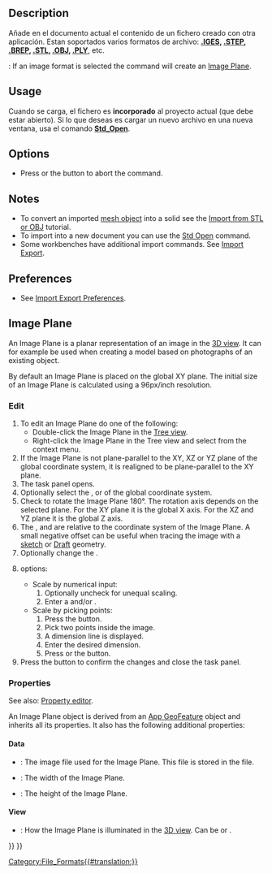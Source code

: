 <languages/>

{{Docnav
|[[Std_Revert|Revert]]
|[[Std_Export|Export]]
|[[Std_File_Menu|Std File Menu]]
|IconL=Std_Revert.svg
|IconR=Std_Export.svg
|IconC=Freecad.svg
}}

<div class="mw-translate-fuzzy">
{{GuiCommand/es|Name=Std_Import|Name/es=Std_Import|Workbenches=Todos|MenuLocation=Archivo → Importar|Shortcut=CTRL+I|SeeAlso=[[Std_Open/es|Std Open]], [[Std_Save/es|Std_Save]]...}}
</div>

==Description==

<div class="mw-translate-fuzzy">
Añade en el documento actual el contenido de un fichero creado con otra aplicación. Estan soportados varios formatos de archivo: 
'''[http://en.wikipedia.org/wiki/IGES .IGES], [http://es.wikipedia.org/wiki/ISO_10303 .STEP], [http://en.wikipedia.org/wiki/Boundary_representation .BREP], [http://en.wikipedia.org/wiki/STL_%28file_format%29 .STL], [http://en.wikipedia.org/wiki/Wavefront_.obj_file .OBJ], [http://en.wikipedia.org/wiki/PLY_%28file_format%29 .PLY]''', etc.
</div>

{{Version|0.21}}: If an image format is selected the command will create an [[#Image_Plane|Image Plane]].

==Usage==

<div class="mw-translate-fuzzy">
Cuando se carga, el fichero es '''incorporado''' al proyecto actual (que debe estar abierto). Si lo que deseas es cargar un nuevo archivo en una nueva ventana, usa el comando '''[[Std_Open/es|Std_Open]]'''.
</div>

==Options==

* Press {{KEY|Esc}} or the {{Button|Cancel}} button to abort the command.

==Notes==

* To convert an imported [[Mesh_Workbench|mesh object]] into a solid see the [[Import_from_STL_or_OBJ|Import from STL or OBJ]] tutorial.
* To import into a new document you can use the [[Std_Open|Std Open]] command.
* Some workbenches have additional import commands. See [[Import_Export|Import Export]].

==Preferences==

* See [[Import_Export_Preferences|Import Export Preferences]].

==Image Plane==

An Image Plane is a planar representation of an image in the [[3D_view|3D view]]. It can for example be used when creating a model based on photographs of an existing object.

By default an Image Plane is placed on the global XY plane. The initial size of an Image Plane is calculated using a 96px/inch resolution.

===Edit===

# To edit an Image Plane do one of the following:
#* Double-click the Image Plane in the [[Tree_view|Tree view]].
#* Right-click the Image Plane in the Tree view and select {{MenuCommand|[[Image:Image-scaling.svg|16px]] Change image...}} from the context menu.
# If the Image Plane is not plane-parallel to the XY, XZ or YZ plane of the global coordinate system, it is realigned to be plane-parallel to the XY plane.
# The {{MenuCommand|Image plane settings}} task panel opens.
# Optionally select the {{MenuCommand|XY-Plane}}, {{MenuCommand|XZ-Plane}} or {{MenuCommand|YZ-Plane}} of the global coordinate system.
# Check {{MenuCommand|Reverse direction}} to rotate the Image Plane 180°. The rotation axis depends on the selected plane. For the XY plane it is the global X axis. For the XZ and YZ plane it is the global Z axis.
# The {{MenuCommand|Offset}}, {{MenuCommand|X distance}} and {{MenuCommand|Y distance}} are relative to the coordinate system of the Image Plane. A small negative offset can be useful when tracing the image with a [[Sketcher_Workbench|sketch]] or [[Draft_Workbench|Draft]] geometry.
# Optionally change the {{MenuCommand|Transparency}}.
# {{MenuCommand|Image size}} options:
#* Scale by numerical input:
#*# Optionally uncheck {{MenuCommand|Keep aspect ratio}} for unequal scaling.
#*# Enter a {{MenuCommand|Width}} and/or {{MenuCommand|Height}}. 
#* Scale by picking points:
#*# Press the {{Button|Calibrate}} button.
#*# Pick two points inside the image.
#*# A dimension line is displayed.
#*# Enter the desired dimension.
#*# Press {{KEY|Enter}} or the {{Button|Apply}} button.
# Press the {{Button|OK}} button to confirm the changes and close the task panel.

===Properties===

See also: [[Property_editor|Property editor]].

An Image Plane object is derived from an [[App_GeoFeature|App GeoFeature]] object and inherits all its properties. It also has the following additional properties:

====Data====

{{TitleProperty|Image Plane}}

* {{PropertyData|Image File|FileIncluded}}: The image file used for the Image Plane. This file is stored in the {{FileName|.FCStd}} file.
* {{PropertyData|XSize|Length}}: The width of the Image Plane.
* {{PropertyData|YSize|Length}}: The height of the Image Plane.

====View====

{{TitleProperty|Object Style}}

* {{PropertyView|Lighting|Enumeration}}: How the Image Plane is illuminated in the [[3D_view|3D view]]. Can be {{value|Two side}} or {{value|One side}}.


{{Docnav
|[[Std_Revert|Revert]]
|[[Std_Export|Export]]
|[[Std_File_Menu|Std File Menu]]
|IconL=Std_Revert.svg
|IconR=Std_Export.svg
|IconC=Freecad.svg
}}

{{Std_Base_navi{{#translation:}}}}
{{Userdocnavi{{#translation:}}}}
[[Category:File_Formats{{#translation:}}]]
